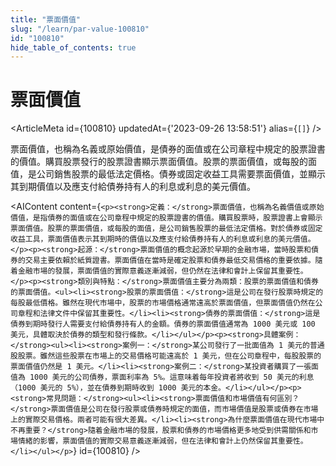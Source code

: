 ```yaml
---
title: "票面價值"
slug: "/learn/par-value-100810"
id: "100810"
hide_table_of_contents: true
---
```



# 票面價值

<ArticleMeta id={100810} updatedAt={'2023-09-26 13:58:51'} alias={`[]`} />
<div className='border-solid border-b border-t-0 my-4 border-[var(--ifm-color-gray-300)]' />

票面價值，也稱為名義或原始價值，是債券的面值或在公司章程中規定的股票證書的價值。購買股票發行的股票證書顯示票面價值。股票的票面價值，或每股的面值，是公司銷售股票的最低法定價格。債券或固定收益工具需要票面價值，並顯示其到期價值以及應支付給債券持有人的利息或利息的美元價值。

<AIContent content={`<p><strong>定義：</strong>票面價值，也稱為名義價值或原始價值，是指債券的面值或在公司章程中規定的股票證書的價值。購買股票時，股票證書上會顯示票面價值。股票的票面價值，或每股的面值，是公司銷售股票的最低法定價格。對於債券或固定收益工具，票面價值表示其到期時的價值以及應支付給債券持有人的利息或利息的美元價值。</p><p><strong>起源：</strong>票面價值的概念起源於早期的金融市場，當時股票和債券的交易主要依賴於紙質證書。票面價值在當時是確定股票和債券最低交易價格的重要依據。隨着金融市場的發展，票面價值的實際意義逐漸減弱，但仍然在法律和會計上保留其重要性。</p><p><strong>類別與特點：</strong>票面價值主要分為兩類：股票的票面價值和債券的票面價值。<ul><li><strong>股票的票面價值：</strong>這是公司在發行股票時規定的每股最低價格。雖然在現代市場中，股票的市場價格通常遠高於票面價值，但票面價值仍然在公司章程和法律文件中保留其重要性。</li><li><strong>債券的票面價值：</strong>這是債券到期時發行人需要支付給債券持有人的金額。債券的票面價值通常為 1000 美元或 100 美元，具體取決於債券的類型和發行條款。</li></ul></p><p><strong>具體案例：</strong><ul><li><strong>案例一：</strong>某公司發行了一批面值為 1 美元的普通股股票。雖然這些股票在市場上的交易價格可能遠高於 1 美元，但在公司章程中，每股股票的票面價值仍然是 1 美元。</li><li><strong>案例二：</strong>某投資者購買了一張面值為 1000 美元的公司債券，票面利率為 5%。這意味着每年投資者將收到 50 美元的利息（1000 美元的 5%），並在債券到期時收到 1000 美元的本金。</li></ul></p><p><strong>常見問題：</strong><ul><li><strong>票面價值和市場價值有何區別？</strong>票面價值是公司在發行股票或債券時規定的面值，而市場價值是股票或債券在市場上的實際交易價格。兩者可能有很大差異。</li><li><strong>為什麼票面價值在現代市場中不再重要？</strong>隨着金融市場的發展，股票和債券的市場價格更多地受到供需關係和市場情緒的影響，票面價值的實際交易意義逐漸減弱，但在法律和會計上仍然保留其重要性。</li></ul></p>`} id={100810} />
